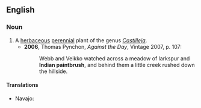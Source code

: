 ==English==
{{wikipedia}}
===Noun===
{{en-noun|-|sg=[[Indian]] [[paintbrush]]}}

# A [[herbaceous]] [[perennial]] plant of the genus ''[[Castilleja]]''.
#*'''2006''', Thomas Pynchon, ''Against the Day'', Vintage 2007, p. 107:
#*:Webb and Veikko watched across a meadow of larkspur and '''Indian paintbrush''', and behind them a little creek rushed down the hillside.

====Translations====
{{trans-top|herbaceous plant}}
{{trans-mid}}
* Navajo: {{tø|nv|dahiitį́hídą́ą́ʼtsoh}}
{{trans-bottom}}